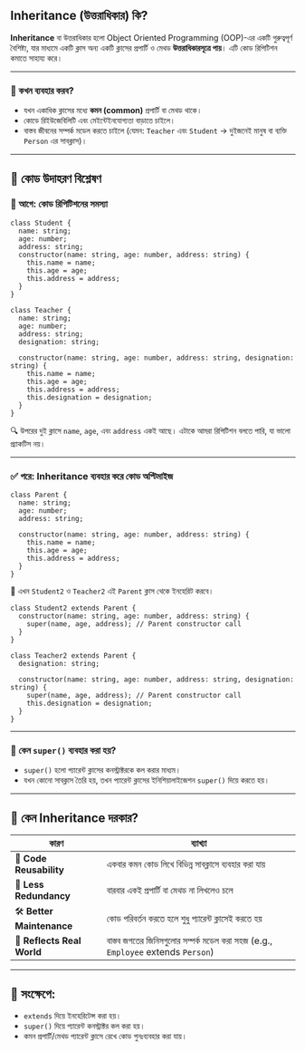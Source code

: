 ## Inheritance (উত্তরাধিকার) কি?

**Inheritance** বা উত্তরাধিকার হলো Object Oriented Programming (OOP)-এর একটি গুরুত্বপূর্ণ বৈশিষ্ট্য, যার মাধ্যমে একটি ক্লাস অন্য একটি ক্লাসের প্রপার্টি ও মেথড **উত্তরাধিকারসূত্রে পায়**। এটি কোড রিপিটিশন কমাতে সাহায্য করে।

---

### 📌 কখন ব্যবহার করব?

- যখন একাধিক ক্লাসের মধ্যে **কমন (common)** প্রপার্টি বা মেথড থাকে।
- কোডে রিইউজেবিলিটি এবং মেইন্টেইনযোগ্যতা বাড়াতে চাইলে।
- বাস্তব জীবনের সম্পর্ক মডেল করতে চাইলে (যেমন: `Teacher` এবং `Student` → দুইজনেই মানুষ বা ব্যক্তি `Person` এর সাবক্লাস)।

---

## 🧪 কোড উদাহরণ বিশ্লেষণ

### 🔹 আগে: কোড রিপিটিশনের সমস্যা

```tsx
class Student {
  name: string;
  age: number;
  address: string;
  constructor(name: string, age: number, address: string) {
    this.name = name;
    this.age = age;
    this.address = address;
  }
}

class Teacher {
  name: string;
  age: number;
  address: string;
  designation: string;

  constructor(name: string, age: number, address: string, designation: string) {
    this.name = name;
    this.age = age;
    this.address = address;
    this.designation = designation;
  }
}
```

🔍 উপরের দুই ক্লাসে `name`, `age`, এবং `address` একই আছে। এটাকে আমরা রিপিটিশন বলতে পারি, যা ভালো প্র্যাকটিস নয়।

---

### ✅ পরে: Inheritance ব্যবহার করে কোড অপ্টিমাইজ

```tsx
class Parent {
  name: string;
  age: number;
  address: string;

  constructor(name: string, age: number, address: string) {
    this.name = name;
    this.age = age;
    this.address = address;
  }
}
```

🔹 এখন `Student2` ও `Teacher2` এই `Parent` ক্লাস থেকে ইনহেরিট করবে।

```tsx
class Student2 extends Parent {
  constructor(name: string, age: number, address: string) {
    super(name, age, address); // Parent constructor call
  }
}

class Teacher2 extends Parent {
  designation: string;

  constructor(name: string, age: number, address: string, designation: string) {
    super(name, age, address); // Parent constructor call
    this.designation = designation;
  }
}
```

---

### 🔎 কেন `super()` ব্যবহার করা হয়?

- `super()` হলো প্যারেন্ট ক্লাসের কনস্ট্রাক্টরকে কল করার মাধ্যম।
- যখন কোনো সাবক্লাস তৈরি হয়, তখন প্যারেন্ট ক্লাসের ইনিশিয়ালাইজেশন `super()` দিয়ে করতে হয়।

---

## 🎯 কেন Inheritance দরকার?

| কারণ | ব্যাখ্যা |
| --- | --- |
| 🔁 **Code Reusability** | একবার কমন কোড লিখে বিভিন্ন সাবক্লাসে ব্যবহার করা যায় |
| 🧹 **Less Redundancy** | বারবার একই প্রপার্টি বা মেথড না লিখলেও চলে |
| 🛠️ **Better Maintenance** | কোড পরিবর্তন করতে হলে শুধু প্যারেন্ট ক্লাসেই করতে হয় |
| 🧠 **Reflects Real World** | বাস্তব জগতের জিনিসগুলোর সম্পর্ক মডেল করা সহজ (e.g., `Employee` extends `Person`) |

---

## 🧾 সংক্ষেপে:

- `extends` দিয়ে ইনহেরিটেন্স করা হয়।
- `super()` দিয়ে প্যারেন্ট কনস্ট্রাক্টর কল করা হয়।
- কমন প্রপার্টি/মেথড প্যারেন্ট ক্লাসে রেখে কোড পুনঃব্যবহার করা যায়।